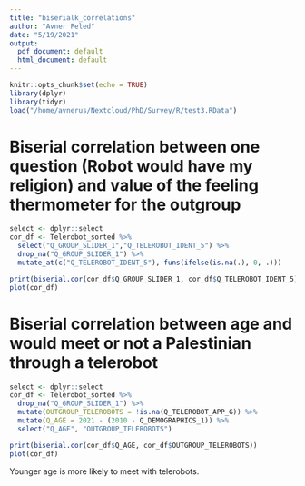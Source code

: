 ```yaml
---
title: "biserialk_correlations"
author: "Avner Peled"
date: "5/19/2021"
output:
  pdf_document: default
  html_document: default
---
```


```r
knitr::opts_chunk$set(echo = TRUE)
library(dplyr)
library(tidyr)
load("/home/avnerus/Nextcloud/PhD/Survey/R/test3.RData")
```


# Biserial correlation between one question (Robot would have my religion) and value of the feeling thermometer for the outgroup

```r
select <- dplyr::select
cor_df <- Telerobot_sorted %>% 
  select("Q_GROUP_SLIDER_1","Q_TELEROBOT_IDENT_5") %>%
  drop_na("Q_GROUP_SLIDER_1") %>%
  mutate_at(c("Q_TELEROBOT_IDENT_5"), funs(ifelse(is.na(.), 0, .)))

print(biserial.cor(cor_df$Q_GROUP_SLIDER_1, cor_df$Q_TELEROBOT_IDENT_5))
plot(cor_df)
````
# Biserial correlation between age and would meet or not a Palestinian through a telerobot

```r
select <- dplyr::select
cor_df <- Telerobot_sorted %>% 
  drop_na("Q_GROUP_SLIDER_1") %>%
  mutate(OUTGROUP_TELEROBOTS = !is.na(Q_TELEROBOT_APP_G)) %>%
  mutate(Q_AGE = 2021 - (2010 - Q_DEMOGRAPHICS_1)) %>%
  select("Q_AGE", "OUTGROUP_TELEROBOTS") 

print(biserial.cor(cor_df$Q_AGE, cor_df$OUTGROUP_TELEROBOTS))
plot(cor_df)
````
Younger age is more likely to meet with telerobots.

